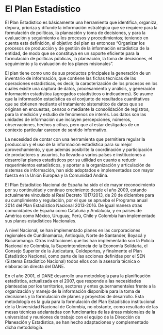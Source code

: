 # El Plan Estadístico

El Plan Estadístico es básicamente una herramienta que identifica, organiza, depura, prioriza y difunde la información estratégica que se requiere para la formulación de políticas, la planeación y
toma de decisiones, y para la evaluación y seguimiento a los procesos y procedimientos; teniendo
en cuenta esta definición, el objetivo del plan es entonces “Organizar los procesos de producción y
de gestión de la información estadística de la entidad, de modo que se constituya en un soporte
eficiente para la formulación de políticas públicas, la planeación, la toma de decisiones, el
seguimiento y la evaluación de los planes misionales”.

El plan tiene como uno de sus productos principales la generación de un inventario de
información, que contiene las fichas técnicas de las operaciones estadísticas, es decir, la
caracterización de los procesos en los cuales existe una captura de datos, procesamiento y análisis,
y generación información estadística (agregados estadísticos o indicadores). Se asume que la
información estadística es el conjunto de resultados cuantitativos que se obtienen mediante el
tratamiento sistemático de datos que se originan en encuestas, censos o mediante la
consolidación de registros, para la medición y estudio de fenómenos de interés. Los datos son las
unidades de información que incluyen percepciones, números, observaciones, hechos y cifras,
pero que al estar desligadas de un contexto particular carecen de sentido informativo.

La necesidad de contar con una herramienta que permitiera regular la producción y el uso de la
información estadística para su mejor aprovechamiento, y que además posibilite la coordinación y
participación de productores y usuarios, ha llevado a varios países e instituciones a desarrollar
planes estadísticos por su utilidad en cuanto a reducir requerimientos estadísticos, y aportar a la
organización y articulación de sistemas de información, han sido adoptados e implementados con
mayor fuerza en la Unión Europea y la Comunidad Andina.

El Plan Estadístico Nacional de España ha sido el de mayor reconocimiento por su continuidad y
continuo crecimiento desde el año 2009, estando actualmente vinculado al Real Decreto
1017/2013, de 20 de diciembre para su cumplimiento y regulación, por el que se aprueba el Programa anual 2014 del Plan Estadístico Nacional 2013-2016. De igual manera otras comunidades
de España como Cataluña y Andalucía, y en países de América como México, Uruguay, Perú, Chile
y Colombia han implementado sus planes estadísticos Nacionales.

A nivel Nacional, se han implementado planes en las corporaciones regionales de Cundinamarca,
Antioquia, Norte de Santander, Boyacá y Bucaramanga. Otras instituciones que los han
implementado son la Policía Nacional de Colombia, la Superintendencia de la Economía Solidaria,
el Consejo Superior de la Judicatura, Coldeportes, y finalmente el Plan Estadístico Nacional, como
parte de las acciones definidas por el SEN (Sistema Estadístico Nacional) todos ellos con la asesoría
técnica o elaboración directa del DANE.

En el año 2001, el DANE desarrollo una metodología para la planificación estadística, actualizada
en el 2007, que responde a las necesidades planteadas por los territorios, sectores y entes
gubernamentales frente a la organización y manejo de la información disponible para la toma de
decisiones y la formulación de planes y proyectos de desarrollo. Esta metodología es la guía para la
formulación del Plan Estadístico institucional de la Universidad Nacional de Colombia, no obstante,
como resultado de las mesas técnicas adelantadas con funcionarios de las áreas misionales de la
universidad y reuniones de trabajo con el equipo de la Dirección de Planeación y Estadística, se
han hecho adaptaciones y complementado dicha metodología.
